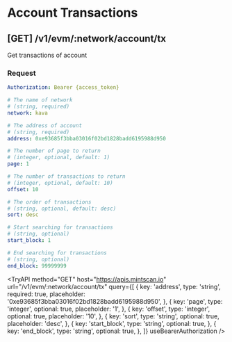 
# Account Transactions

## **[GET]** /v1/evm/:network/account/tx

Get transactions of account

### Request

```yaml filename="Headers"
Authorization: Bearer {access_token}
```

```yaml filename="Parameters"
# The name of network
# (string, required)
network: kava
```

```yaml filename="Queries"
# The address of account
# (string, required)
address: 0xe93685f3bba03016f02bd1828badd6195988d950

# The number of page to return
# (integer, optional, default: 1)
page: 1

# The number of transactions to return
# (integer, optional, default: 10)
offset: 10

# The order of transactions
# (string, optional, default: desc)
sort: desc

# Start searching for transactions
# (string, optional)
start_block: 1

# End searching for transactions
# (string, optional)
end_block: 99999999
```

<TryAPI
  method="GET"
  host="https://apis.mintscan.io"
  url="/v1/evm/:network/account/tx"
  query={[
    {
      key: 'address',
      type: 'string',
      required: true,
      placeholder: '0xe93685f3bba03016f02bd1828badd6195988d950',
    },
    {
      key: 'page',
      type: 'integer',
      optional: true,
      placeholder: '1',
    },
    {
      key: 'offset',
      type: 'integer',
      optional: true,
      placeholder: '10',
    },
    {
      key: 'sort',
      type: 'string',
      optional: true,
      placeholder: 'desc',
    },
    {
      key: 'start_block',
      type: 'string',
      optional: true,
    },
    {
      key: 'end_block',
      type: 'string',
      optional: true,
    },
  ]}
  useBearerAuthorization
/>
